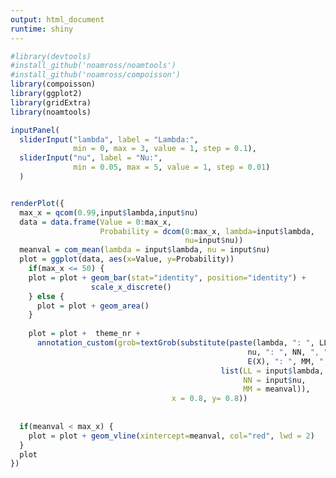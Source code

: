 ```yaml
---
output: html_document
runtime: shiny
---
```


```r
#library(devtools)
#install_github('noamross/noamtools')
#install_github('noamross/compoisson')
library(compoisson)
library(ggplot2)
library(gridExtra)
library(noamtools)
```

```r
inputPanel(
  sliderInput("lambda", label = "Lambda:",
              min = 0, max = 3, value = 1, step = 0.1),
  sliderInput("nu", label = "Nu:",
              min = 0.05, max = 5, value = 1, step = 0.01)
  )


renderPlot({
  max_x = qcom(0.99,input$lambda,input$nu)
  data = data.frame(Value = 0:max_x,
                    Probability = dcom(0:max_x, lambda=input$lambda,
                                       nu=input$nu))
  meanval = com_mean(lambda = input$lambda, nu = input$nu)
  plot = ggplot(data, aes(x=Value, y=Probability)) 
    if(max_x <= 50) {
    plot = plot + geom_bar(stat="identity", position="identity") +
                  scale_x_discrete()
    } else {
      plot = plot + geom_area()
    }
  
    plot = plot +  theme_nr +
      annotation_custom(grob=textGrob(substitute(paste(lambda, ": ", LL, ", ",
                                                     nu, ": ", NN, ", ",
                                                     E(X), ": ", MM, ", "),
                                               list(LL = input$lambda,
                                                    NN = input$nu,
                                                    MM = meanval)),
                                    x = 0.8, y= 0.8))
   
  
  if(meanval < max_x) {
    plot = plot + geom_vline(xintercept=meanval, col="red", lwd = 2)
  }
  plot
})
```
